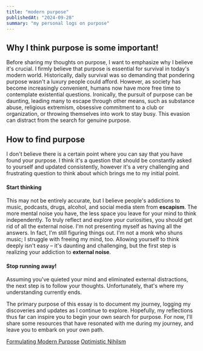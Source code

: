 ```yaml
---
title: "modern purpose"
publishedAt: "2024-09-28"
summary: "my personal logs on purpose"
---
```


## Why I think purpose is some important!

Before sharing my thoughts on purpose, I want to emphasize why I believe it's crucial. I firmly believe that purpose is essential for survival in today's modern world. Historically, daily survival was so demanding that pondering purpose wasn't a luxury people could afford. However, as society has become increasingly convenient, humans now have more free time to contemplate existential questions.
Ironically, the pursuit of purpose can be daunting, leading many to escape through other means, such as substance abuse, religious extremism, obsessive commitment to a club or organization, or throwing themselves into work to stay busy. This evasion can distract from the search for genuine purpose.

## How to find purpose

I don't believe there is a certain point where you can say that you have found your purpose. I think it's a question that should be constantly asked to yourself and updated consistently, however it's a very challenging and frustrating question to think about which brings me to my initial point.

#### Start thinking

This may not be entirely accurate, but I believe people's addictions to music, podcasts, drugs, alcohol, and social media stem from **escapism**. The more mental noise you have, the less space you leave for your mind to think independently.
To truly reflect and explore your curiosities, you should get rid of all the external noise. I'm not presenting myself as having all the answers. In fact, I'm still figuring things out. I'm not a monk who shuns music; I struggle with freeing my mind, too.
Allowing yourself to think deeply isn't easy – it's daunting and challenging, but the first step is realizing your addiction to **external noise**.

#### Stop running away!

Assuming you've quieted your mind and eliminated external distractions, the next step is to follow your thoughts.
Unfortunately, that's where my understanding currently ends.

The primary purpose of this essay is to document my journey, logging my discoveries and updates as I continue to explore. Hopefully, my reflections thus far can inspire you to begin your own search for purpose.
For now, I'll share some resources that have resonated with me during my journey, and leave you to embark on your own path.

[Formulating Modern Purpose](https://medium.com/predict/formulating-modern-purpose-eaa0b69a49c4)
[Optimistic Nihilsm](https://www.youtube.com/watch?v=MBRqu0YOH14)
